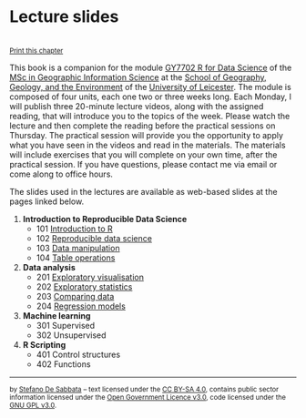 # Lecture slides {-}

<br/><small><a href="javascript:if(window.print)window.print()">Print this chapter</a></small>

This book is a companion for the module [GY7702 R for Data Science](https://le.ac.uk/modules/2021/gy7702) of the [MSc in Geographic Information Science](https://le.ac.uk/courses/geographical-information-science-msc/2021) at the [School of Geography, Geology, and the Environment](https://le.ac.uk/gge) of the [University of Leicester](https://le.ac.uk/). The module is composed of four units, each one two or three weeks long. Each Monday, I will publish three 20-minute lecture videos, along with the assigned reading, that will introduce you to the topics of the week. Please watch the lecture and then complete the reading before the practical sessions on Thursday. The practical session  will provide you the opportunity to apply what you have seen in the videos and read in the materials. The materials will include exercises that you will complete on your own time, after the practical session. If you have questions, please contact me via email or come along to office hours.

The slides used in the lectures are available as web-based slides at the pages linked below. 

1. **Introduction to Reproducible Data Science**
    - 101 [Introduction to R](slides/101-slides-introduction.html)
    - 102 [Reproducible data science](slides/102-slides-reproducible-data-science.html)
    - 103 [Data manipulation](slides/103-slides-data-manipulation.html)
    - 104 [Table operations](slides/104-slides-table-operations.html)
2. **Data analysis**
    - 201 [Exploratory visualisation](slides/201-slides-data-visualisation.html)
    - 202 [Exploratory statistics](slides/202-slides-exploratory-statistics.html)
    - 203 [Comparing data](slides/203-slides-comparing-data.html)
    - 204 [Regression models](slides/204-slides-regression.html)
3. **Machine learning**
    - 301 Supervised
    - 302 Unsupervised
4. **R Scripting**
    - 401 Control structures
    - 402 Functions


---

<small>by [Stefano De Sabbata](https://sdesabbata.github.io/) -- text licensed under the [CC BY-SA 4.0](https://creativecommons.org/licenses/by-sa/4.0/), contains public sector information licensed under the [Open Government Licence v3.0](http://www.nationalarchives.gov.uk/doc/open-government-licence), code licensed under the [GNU GPL v3.0](https://www.gnu.org/licenses/gpl-3.0.html).</small>